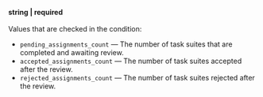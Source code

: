 **string \| required**<br/><br/>Values that are checked in the condition:

- `pending_assignments_count` — The number of task suites that are completed and awaiting review.
- `accepted_assignments_count` — The number of task suites accepted after the review.
- `rejected_assignments_count` — The number of task suites rejected after the review.